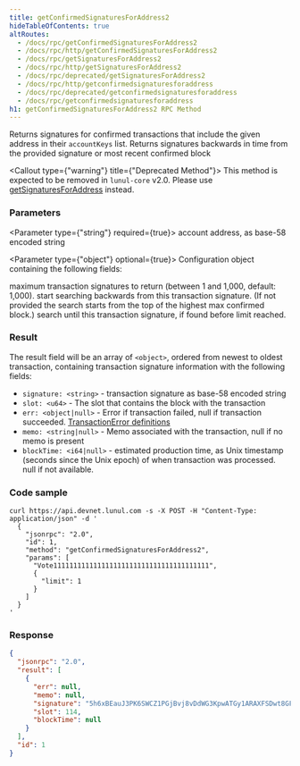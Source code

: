 ```yaml
---
title: getConfirmedSignaturesForAddress2
hideTableOfContents: true
altRoutes:
  - /docs/rpc/getConfirmedSignaturesForAddress2
  - /docs/rpc/http/getConfirmedSignaturesForAddress2
  - /docs/rpc/getSignaturesForAddress2
  - /docs/rpc/http/getSignaturesForAddress2
  - /docs/rpc/deprecated/getSignaturesForAddress2
  - /docs/rpc/http/getconfirmedsignaturesforaddress
  - /docs/rpc/deprecated/getconfirmedsignaturesforaddress
  - /docs/rpc/getconfirmedsignaturesforaddress
h1: getConfirmedSignaturesForAddress2 RPC Method
---
```


Returns signatures for confirmed transactions that include the given address in
their `accountKeys` list. Returns signatures backwards in time from the provided
signature or most recent confirmed block

<Callout type={"warning"} title={"Deprecated Method"}>
  This method is expected to be removed in `lunul-core` v2.0. Please use
  [getSignaturesForAddress](/docs/rpc/http/getsignaturesforaddress) instead.
</Callout>

<DocSideBySide>

<DocLeftSide>

### Parameters

<Parameter type={"string"} required={true}>
  account address, as base-58 encoded string
</Parameter>

<Parameter type={"object"} optional={true}>
Configuration object containing the following fields:

<Field
  name="commitment"
  type="string"
  defaultValue="finalized"
  optional={true}
  href="/docs/rpc/index.mdx#configuring-state-commitment"
/>

<Field name="limit" type="number" optional={true}>
  maximum transaction signatures to return (between 1 and 1,000, default:
  1,000).
</Field>

<Field name="before" type="string" optional={true}>
  start searching backwards from this transaction signature. (If not provided
  the search starts from the top of the highest max confirmed block.)
</Field>

<Field name="until" type="string" optional={true}>
  search until this transaction signature, if found before limit reached.
</Field>

</Parameter>

### Result

The result field will be an array of `<object>`, ordered from newest to oldest
transaction, containing transaction signature information with the following
fields:

- `signature: <string>` - transaction signature as base-58 encoded string
- `slot: <u64>` - The slot that contains the block with the transaction
- `err: <object|null>` - Error if transaction failed, null if transaction
  succeeded.
  [TransactionError definitions](https://github.com/lunul-labs/lunul/blob/c0c60386544ec9a9ec7119229f37386d9f070523/sdk/src/transaction/error.rs#L13)
- `memo: <string|null>` - Memo associated with the transaction, null if no memo
  is present
- `blockTime: <i64|null>` - estimated production time, as Unix timestamp
  (seconds since the Unix epoch) of when transaction was processed. null if not
  available.

</DocLeftSide>

<DocRightSide>

### Code sample

```shell
curl https://api.devnet.lunul.com -s -X POST -H "Content-Type: application/json" -d '
  {
    "jsonrpc": "2.0",
    "id": 1,
    "method": "getConfirmedSignaturesForAddress2",
    "params": [
      "Vote111111111111111111111111111111111111111",
      {
        "limit": 1
      }
    ]
  }
'
```

### Response

```json
{
  "jsonrpc": "2.0",
  "result": [
    {
      "err": null,
      "memo": null,
      "signature": "5h6xBEauJ3PK6SWCZ1PGjBvj8vDdWG3KpwATGy1ARAXFSDwt8GFXM7W5Ncn16wmqokgpiKRLuS83KUxyZyv2sUYv",
      "slot": 114,
      "blockTime": null
    }
  ],
  "id": 1
}
```

</DocRightSide>
</DocSideBySide>
